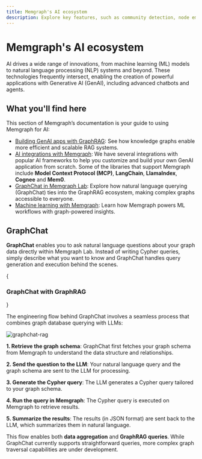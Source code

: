 ```yaml
---
title: Memgraph's AI ecosystem
description: Explore key features, such as community detection, node embeddings, and graph neural networks, alongside integrations with popular AI libraries like LangChain and LlamaIndex, to create powerful, data-driven GenAI solutions.
---
```



# Memgraph's AI ecosystem

AI drives a wide range of innovations, from machine learning (ML) models to
natural language processing (NLP) systems and beyond. These technologies
frequently intersect, enabling the creation of powerful applications with
Generative AI (GenAI), including advanced chatbots and agents.

## What you'll find here

This section of Memgraph’s documentation is your guide to using Memgraph for AI:

- [Building GenAI apps with GraphRAG](/ai-ecosystem/graph-rag): See how
  knowledge graphs enable more efficient and scalable RAG systems.
- [AI integrations with Memgraph](/ai-ecosystem/integrations): We have several
  integrations with popular AI frameworks to help you customize and build your
  own GenAI application from scratch. Some of the libraries that support
  Memgraph include **Model Context Protocol (MCP)**, **LangChain**,
  **LlamaIndex**, **Cognee** and **Mem0**.
- [GraphChat in Memgraph Lab](#graphchat): Explore how natural
  language querying (GraphChat) ties into the GraphRAG ecosystem, making complex
  graphs accessible to everyone.
- [Machine learning with Memgraph](/ai-ecosystem/machine-learning): Learn how
  Memgraph powers ML workflows with graph-powered insights.

## GraphChat

**GraphChat** enables you to ask natural language questions about your graph
data directly within Memgraph Lab. Instead of writing Cypher queries, simply
describe what you want to know and GraphChat handles query generation and
execution behind the scenes.

<Cards>
  <Cards.Card
    title="GraphChat documentation"
    href="/memgraph-lab/features/graphchat"
  />
</Cards>

{<h3 className="custom-header">GraphChat with GraphRAG</h3>} 

The engineering flow behind GraphChat involves a seamless process that combines
graph database querying with LLMs:

![graphchat-rag](/pages/ai-ecosystem/graphchat/graphchat-rag.png)

**1. Retrieve the graph schema**: GraphChat first fetches your graph schema from Memgraph to understand the data
structure and relationships.

**2. Send the question to the LLM**: Your natural language query and the graph schema are sent to the LLM for
processing.

**3. Generate the Cypher query**: The LLM generates a Cypher query tailored to your graph schema.

**4. Run the query in Memgraph**: The Cypher query is executed on Memgraph to retrieve results.

**5. Summarize the results**: The results (in JSON format) are sent back to the LLM, which summarizes them in
natural language.

This flow enables both **data aggregation** and **GraphRAG queries**. While GraphChat currently supports straightforward queries, more complex graph traversal capabilities are under development.


<CommunityLinks/>